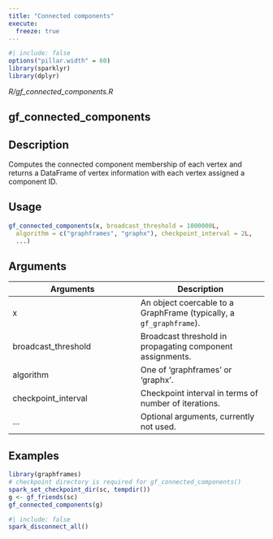 ```yaml
---
title: "Connected components"
execute:
  freeze: true
---
```


```r
#| include: false
options("pillar.width" = 60)
library(sparklyr) 
library(dplyr)
```

*R/gf_connected_components.R*

## gf_connected_components

## Description
Computes the connected component membership of each vertex and returns a DataFrame    of vertex information with each vertex assigned a component ID. 


## Usage
```r
gf_connected_components(x, broadcast_threshold = 1000000L, 
  algorithm = c("graphframes", "graphx"), checkpoint_interval = 2L, 
  ...) 
```

## Arguments
|Arguments|Description|
|---|---|
| x | An object coercable to a GraphFrame (typically, a `gf_graphframe`). |
| broadcast_threshold | Broadcast threshold in propagating component assignments. |
| algorithm | One of 'graphframes' or 'graphx'. |
| checkpoint_interval | Checkpoint interval in terms of number of iterations. |
| ... | Optional arguments, currently not used. |





## Examples
```r
library(graphframes)
# checkpoint directory is required for gf_connected_components() 
spark_set_checkpoint_dir(sc, tempdir()) 
g <- gf_friends(sc) 
gf_connected_components(g) 
```



```r
#| include: false
spark_disconnect_all()
```
